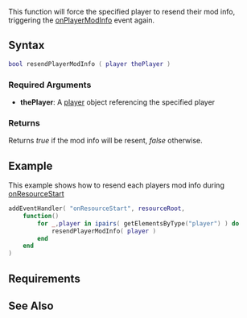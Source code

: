  
{{Server function}}

This function will force the specified player to resend their mod info, triggering the [[/onPlayerModInfo.md|onPlayerModInfo]] event again.

==Syntax== 
<syntaxhighlight lang="lua">
bool resendPlayerModInfo ( player thePlayer )
</syntaxhighlight>
{{OOP||[[/player.md|player]]:resendModInfo||}}
===Required Arguments===
*'''thePlayer''': A [[/player.md|player]] object referencing the specified player

===Returns===
Returns ''true'' if the mod info will be resent, ''false'' otherwise.

==Example== 
This example shows how to resend each players mod info during [[/onResourceStart.md|onResourceStart]]
<syntaxhighlight lang="lua">
addEventHandler( "onResourceStart", resourceRoot,
    function()
        for _,player in ipairs( getElementsByType("player") ) do
            resendPlayerModInfo( player )
        end
    end
)
</syntaxhighlight>

==Requirements==
{{Requirements|1.1.1-9.03451|n/a|}}

==See Also==
{{Player functions}}